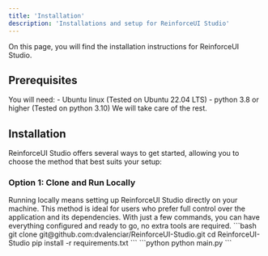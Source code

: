 ```yaml
---
title: 'Installation'
description: 'Installations and setup for ReinforceUI Studio'
---
```


On this page, you will find the installation instructions for ReinforceUI Studio.

## Prerequisites
You will need:
<Accordion icon="github" title="requires">
    - Ubuntu linux (Tested on Ubuntu 22.04 LTS)
    - python 3.8 or higher (Tested on python 3.10)
</Accordion>
We will take care of the rest.

## Installation

ReinforceUI Studio offers several ways to get started, allowing you to choose the method that best suits your setup:


### Option 1: Clone and Run Locally

<Tip>
    Running locally means setting up ReinforceUI Studio directly on your machine. This method is ideal for users who prefer
    full control over the application and its dependencies. With just a few commands, you can have everything configured and
    ready to go, no extra tools are required.
</Tip>


<Steps>
  <Step title="Clone the repository and install the required dependencies">
      ```bash
        git clone git@github.com:dvalenciar/ReinforceUI-Studio.git
        cd ReinforceUI-Studio
        pip install -r requirements.txt
      ```
  </Step>

  <Step title="Run the application">
      ```python
        python main.py
      ```
  </Step>
</Steps>